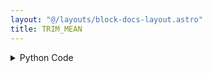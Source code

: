 ```yaml
---
layout: "@/layouts/block-docs-layout.astro"
title: TRIM_MEAN
---
```



<PythonDocsDisplay docstring={docstring} />
<AppDisplay app={app} client:visible />

<details>
<summary>Python Code</summary>
```python
from flojoy import OrderedPair, flojoy, Matrix, Scalar
import numpy as np
from collections import namedtuple
from typing import Literal

import scipy.stats


@flojoy
def TRIM_MEAN(
    default: OrderedPair | Matrix,
    proportiontocut: float = 0.1,
    axis: int = 0,
) -> OrderedPair | Matrix | Scalar:
    """The TRIM_MEAN node is based on a numpy or scipy function.

    The description of that function is as follows:

        Return the mean of an array after trimming distribution from both tails.

        If `proportiontocut` = 0.1, slices off 'leftmost' and 'rightmost' 10% of scores.
        The input is sorted before slicing.
        Slices off less if proportion results in a non-integer slice index (i.e. conservatively slices off 'proportiontocut').

    Parameters
    ----------
    a : array_like
        Input array.
    proportiontocut : float
        Fraction to cut off of both tails of the distribution.
    axis : int, optional
        Axis along which the trimmed means are computed.
        Default is 0.
        If None, compute over the whole array 'a'.

    Returns
    -------
    DataContainer
        type 'ordered pair', 'scalar', or 'matrix'
    """

    result = scipy.stats.trim_mean(
        a=default.y,
        proportiontocut=proportiontocut,
        axis=axis,
    )

    if isinstance(result, np.ndarray):
        result = OrderedPair(x=default.x, y=result)
    else:
        assert isinstance(
            result, np.number | float | int
        ), f"Expected np.number, float or int for result, got {type(result)}"
        result = Scalar(c=float(result))

    return result

```
[Find this Flojoy Block on GitHub](https://github.com/flojoy-ai/blocks/blob/main/blocks/SCIPY/STATS/TRIM_MEAN/TRIM_MEAN.py)
</details>


## Example
